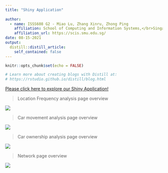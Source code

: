 ```yaml
---
title: "Shiny Application"
  
author:
  - name: ISSS608 G2 - Miao Lu, Zhang Xinru, Zhong Ping
    affiliation: School of Computing and Information Systems,</br>Singapore Management University
    affiliation_url: https://scis.smu.edu.sg/
date: 08-15-2021
output:
  distill::distill_article:
    self_contained: false
---
```


```r
knitr::opts_chunk$set(echo = FALSE)

# Learn more about creating blogs with Distill at:
# https://rstudio.github.io/distill/blog.html

```

[Please click here to explore our Shiny Application!](https://miaolu3345.shinyapps.io/shiny/)

> Location Frequency analysis page overview

![](shiny_shot1.png)

> Car movement analysis page overview

![](shiny_shot2.png)

> Car ownership analysis page overview

![](shiny_shot3.png)

> Network page overview

![](shiny_shot4.png)